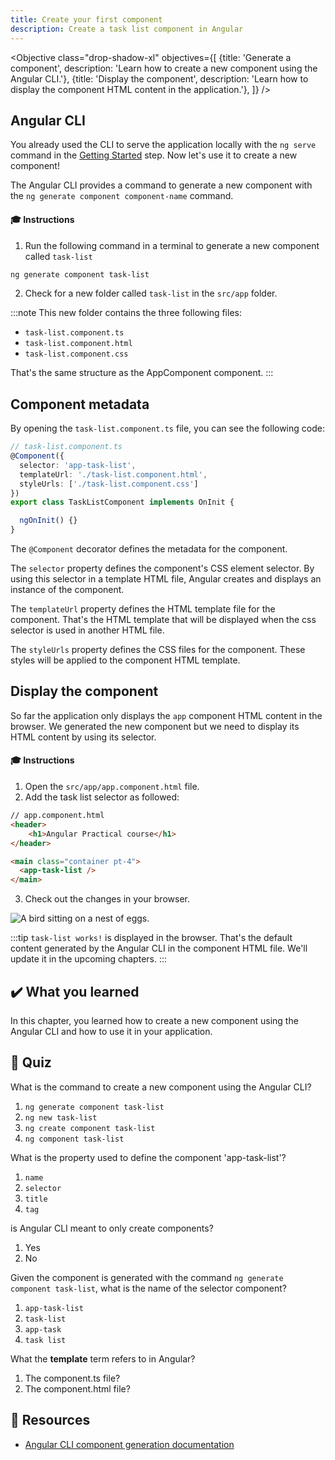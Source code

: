 ```yaml
---
title: Create your first component
description: Create a task list component in Angular
---
```



<Objective class="drop-shadow-xl" objectives={[
    {title: 'Generate a component', description: 'Learn how to create a new component using the Angular CLI.'},
    {title: 'Display the component', description: 'Learn how to display the component HTML content in the application.'},
]} />

## Angular CLI

You already used the CLI to serve the application locally with the `ng serve` command in the <a href="/practical-course/getting-started/#running-the-application" target="_blank">Getting Started</a> step. Now let's use it to create a new component!

The Angular CLI provides a command to generate a new component with the `ng generate component component-name` command.

#### 🎓 Instructions

1. Run the following command in a terminal to generate a new component called `task-list`

```bash
ng generate component task-list
```

2. Check for a new folder called `task-list` in the `src/app` folder.


:::note
This new folder contains the three following files:

- `task-list.component.ts`
- `task-list.component.html`
- `task-list.component.css`

That's the same structure as the AppComponent component.
:::

## Component metadata

By opening the `task-list.component.ts` file, you can see the following code:

```typescript
// task-list.component.ts
@Component({
  selector: 'app-task-list',
  templateUrl: './task-list.component.html',
  styleUrls: ['./task-list.component.css']
})
export class TaskListComponent implements OnInit {

  ngOnInit() {}
}
```

The `@Component` decorator defines the metadata for the component.

The `selector` property defines the component's CSS element selector.
By using this selector in a template HTML file, Angular creates and displays an instance of the component.

The `templateUrl` property defines the HTML template file for the component.
That's the HTML template that will be displayed when the css selector is used in another HTML file.

The `styleUrls` property defines the CSS files for the component.
These styles will be applied to the component HTML template.


## Display the component

So far the application only displays the `app` component HTML content in the browser.
We generated the new component but we need to display its HTML content by using its selector.

#### 🎓 Instructions

1. Open the `src/app/app.component.html` file.
2. Add the task list selector as followed:

```html ins={"Add the task list selector (and the main tag for styling and semantic purposes)": 5-8}
// app.component.html
<header>
    <h1>Angular Practical course</h1>
</header>

<main class="container pt-4">
  <app-task-list />
</main>
```

3. Check out the changes in your browser.

<Image class="shadow-xl rounded-xl" src={creationImg} alt="A bird sitting on a nest of eggs."/>

:::tip
`task-list works!` is displayed in the browser.
That's the default content generated by the Angular CLI in the component HTML file. We'll update it in the upcoming chapters.
:::

## ✔️ What you learned

In this chapter, you learned how to create a new component using the Angular CLI and how to use it in your application.

## 🚦 Quiz

What is the command to create a new component using the Angular CLI?

1. `ng generate component task-list`
2. `ng new task-list`
3. `ng create component task-list`
4. `ng component task-list`

What is the property used to define the component 'app-task-list'?

1. `name`
2. `selector`
3. `title`
4. `tag`

is Angular CLI meant to only create components?

1. Yes
2. No

Given the component is generated with the command `ng generate component task-list`, what is the name of the selector component?

1. `app-task-list`
2. `task-list`
3. `app-task`
4. `task list`

What the **template** term refers to in Angular?

1. The component.ts file?
2. The component.html file?

## 🔗 Resources

- <a href="https://angular.dev/cli/generate/component" target="_blank">Angular CLI component generation documentation</a>
